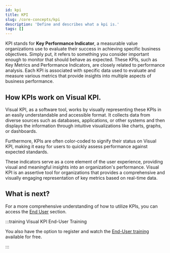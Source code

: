 ```yaml
---
id: kpi
title: KPI
slug: /core-concepts/kpi
description: 'Define and describes what a kpi is.'
tags: []
---
```



KPI stands for **Key Performance Indicator**, a measurable value organizations use to evaluate their success in achieving specific business objectives. Simply put, it refers to something you consider important enough to monitor that should behave as expected. These KPIs, such as Key Metrics and Performance Indicators, are closely related to performance analysis. Each KPI is associated with specific data used to evaluate and measure various metrics that provide insights into multiple aspects of business performance.

## How KPIs work on Visual KPI.

Visual KPI, as a software tool, works by visually representing these KPIs in an easily understandable and accessible format. It collects data from diverse sources such as databases, applications, or other systems and then displays the information through intuitive visualizations like charts, graphs, or dashboards. 

Furthermore, KPIs are often color-coded to signify their status on Visual KPI, making it easy for users to quickly assess performance against expected standards. 

<StylizedImage
  imgURL="img/core-concepts/kpi/kpi-board-2.png"
  alt="KPI Dashboard"
/>

These indicators serve as a core element of the user experience, providing visual and meaningful insights into an organization's performance. Visual KPI is an assertive tool for organizations that provides a comprehensive and visually engaging representation of key metrics based on real-time data.
 
<StylizedImage
  imgURL="img/core-concepts/kpi/kpi-example.png"
  alt="KPI example"
/>

## What is next?
For a more comprehensive understanding of how to utilize KPIs, you can access the [End User](../end-user/overview.mdx) section.

:::training Visual KPI End-User Training

You also have the option to register and watch the [End-User training](https://www.transpara.com/course/visual-kpi-end-user/) available for free.

:::
